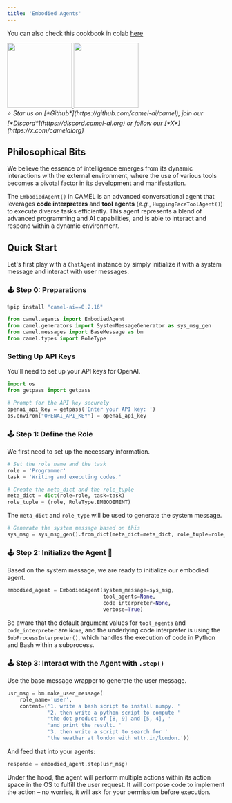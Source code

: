 ```yaml
---
title: 'Embodied Agents'
---
```

You can also check this cookbook in colab [here](https://colab.research.google.com/drive/17qCB6ezYfva87dNWlGA3D3zQ20NI-Sfk?usp=sharing)

<div class="align-center">
<div className="flex justify-center items-center gap-4 mb-8">
  <a href="https://www.camel-ai.org/">
    <img src="https://i.postimg.cc/KzQ5rfBC/button.png" width="150" />
  </a>
  <a href="https://discord.camel-ai.org">
    <img src="https://i.postimg.cc/L4wPdG9N/join-2.png" width="150" />
  </a>
</div>
⭐ <i>Star us on [*Github*](https://github.com/camel-ai/camel), join our [*Discord*](https://discord.camel-ai.org) or follow our [*X*](https://x.com/camelaiorg)</i>
</div>

## Philosophical Bits

We believe the essence of intelligence emerges from its dynamic interactions with the external environment, where the use of various tools becomes a pivotal factor in its development and manifestation.

The `EmbodiedAgent()` in CAMEL is an advanced conversational agent that leverages **code interpreters** and **tool agents** (*e.g.*, `HuggingFaceToolAgent()`) to execute diverse tasks efficiently. This agent represents a blend of advanced programming and AI capabilities, and is able to interact and respond within a dynamic environment.

## Quick Start
Let's first play with a `ChatAgent` instance by simply initialize it with a system message and interact with user messages.

### 🕹 Step 0: Preparations

```python
%pip install "camel-ai==0.2.16"
```

```python
from camel.agents import EmbodiedAgent
from camel.generators import SystemMessageGenerator as sys_msg_gen
from camel.messages import BaseMessage as bm
from camel.types import RoleType
```

### Setting Up API Keys

You'll need to set up your API keys for OpenAI.

```python
import os
from getpass import getpass

# Prompt for the API key securely
openai_api_key = getpass('Enter your API key: ')
os.environ["OPENAI_API_KEY"] = openai_api_key
```

### 🕹 Step 1: Define the Role
We first need to set up the necessary information.

```python
# Set the role name and the task
role = 'Programmer'
task = 'Writing and executing codes.'

# Create the meta_dict and the role_tuple
meta_dict = dict(role=role, task=task)
role_tuple = (role, RoleType.EMBODIMENT)
```

The `meta_dict` and `role_type` will be used to generate the system message.

```python
# Generate the system message based on this
sys_msg = sys_msg_gen().from_dict(meta_dict=meta_dict, role_tuple=role_tuple)
```

### 🕹 Step 2: Initialize the Agent 🐫
Based on the system message, we are ready to initialize our embodied agent.

```python
embodied_agent = EmbodiedAgent(system_message=sys_msg,
                               tool_agents=None,
                               code_interpreter=None,
                               verbose=True)
```

Be aware that the default argument values for `tool_agents` and `code_interpreter` are `None`, and the underlying code interpreter is using the `SubProcessInterpreter()`, which handles the execution of code in Python and Bash within a subprocess.

### 🕹 Step 3: Interact with the Agent with `.step()`
Use the base message wrapper to generate the user message.

```python
usr_msg = bm.make_user_message(
    role_name='user',
    content=('1. write a bash script to install numpy. '
             '2. then write a python script to compute '
             'the dot product of [8, 9] and [5, 4], '
             'and print the result. '
             '3. then write a script to search for '
             'the weather at london with wttr.in/london.'))
```

And feed that into your agents:

```python
response = embodied_agent.step(usr_msg)
```

Under the hood, the agent will perform multiple actions within its action space in the OS to fulfill the user request. It will compose code to implement the action – no worries, it will ask for your permission before execution.
